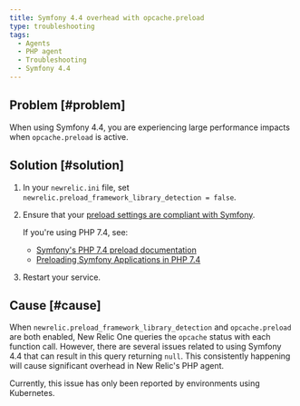 ```yaml
---
title: Symfony 4.4 overhead with opcache.preload
type: troubleshooting
tags:
  - Agents
  - PHP agent
  - Troubleshooting
  - Symfony 4.4
---
```


## Problem [#problem]

When using Symfony 4.4, you are experiencing large performance impacts when `opcache.preload` is active.

## Solution [#solution]

1. In your `newrelic.ini` file, set `newrelic.preload_framework_library_detection = false`.

2. Ensure that your [preload settings are compliant with Symfony](https://symfony.com/doc/current/performance.html#use-the-opcache-class-preloading).

   <Callout variant="tip">
     If you're using PHP 7.4, see:

     * [Symfony's PHP 7.4 preload documentation](https://symfony.com/blog/new-in-symfony-4-4-preloading-symfony-applications-in-php-7-4)
     * [Preloading Symfony Applications in PHP 7.4](https://symfonycasts.com/screencast/symfony5-upgrade/preload)
   </Callout>

3. Restart your service.

## Cause [#cause]

When `newrelic.preload_framework_library_detection` and `opcache.preload` are both enabled, New Relic One queries the `opcache` status with each function call. However, there are several issues related to using Symfony 4.4 that can result in this query returning `null`. This consistently happening will cause significant overhead in New Relic's PHP agent.

Currently, this issue has only been reported by environments using Kubernetes.
